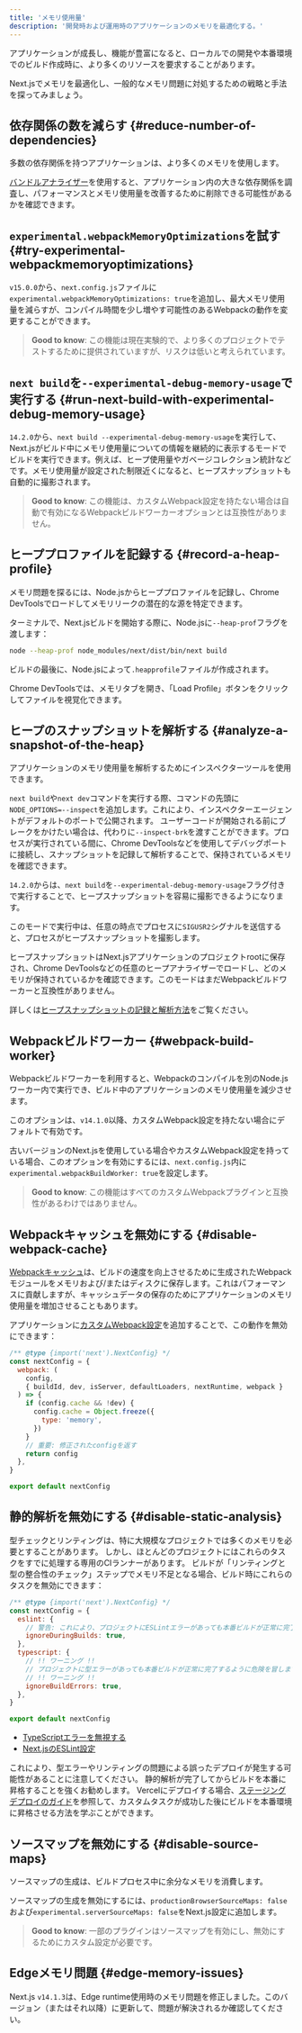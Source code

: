 ```yaml
---
title: 'メモリ使用量'
description: '開発時および運用時のアプリケーションのメモリを最適化する。'
---
```


アプリケーションが成長し、機能が豊富になると、ローカルでの開発や本番環境でのビルド作成時に、より多くのリソースを要求することがあります。

Next.jsでメモリを最適化し、一般的なメモリ問題に対処するための戦略と手法を探ってみましょう。

## 依存関係の数を減らす {#reduce-number-of-dependencies}

多数の依存関係を持つアプリケーションは、より多くのメモリを使用します。

[バンドルアナライザー](/docs/app/building-your-application/optimizing/package-bundling)を使用すると、アプリケーション内の大きな依存関係を調査し、パフォーマンスとメモリ使用量を改善するために削除できる可能性があるかを確認できます。

## `experimental.webpackMemoryOptimizations`を試す {#try-experimental-webpackmemoryoptimizations}

`v15.0.0`から、`next.config.js`ファイルに`experimental.webpackMemoryOptimizations: true`を追加し、最大メモリ使用量を減らすが、コンパイル時間を少し増やす可能性のあるWebpackの動作を変更することができます。

> **Good to know**: この機能は現在実験的で、より多くのプロジェクトでテストするために提供されていますが、リスクは低いと考えられています。

## `next build`を`--experimental-debug-memory-usage`で実行する {#run-next-build-with-experimental-debug-memory-usage}

`14.2.0`から、`next build --experimental-debug-memory-usage`を実行して、Next.jsがビルド中にメモリ使用量についての情報を継続的に表示するモードでビルドを実行できます。例えば、ヒープ使用量やガベージコレクション統計などです。メモリ使用量が設定された制限近くになると、ヒープスナップショットも自動的に撮影されます。

> **Good to know**: この機能は、カスタムWebpack設定を持たない場合は自動で有効になるWebpackビルドワーカーオプションとは互換性がありません。

## ヒーププロファイルを記録する {#record-a-heap-profile}

メモリ問題を探るには、Node.jsからヒーププロファイルを記録し、Chrome DevToolsでロードしてメモリリークの潜在的な源を特定できます。

ターミナルで、Next.jsビルドを開始する際に、Node.jsに`--heap-prof`フラグを渡します：

```sh
node --heap-prof node_modules/next/dist/bin/next build
```

ビルドの最後に、Node.jsによって`.heapprofile`ファイルが作成されます。

Chrome DevToolsでは、メモリタブを開き、「Load Profile」ボタンをクリックしてファイルを視覚化できます。

## ヒープのスナップショットを解析する {#analyze-a-snapshot-of-the-heap}

アプリケーションのメモリ使用量を解析するためにインスペクターツールを使用できます。

`next build`や`next dev`コマンドを実行する際、コマンドの先頭に`NODE_OPTIONS=--inspect`を追加します。これにより、インスペクターエージェントがデフォルトのポートで公開されます。
ユーザーコードが開始される前にブレークをかけたい場合は、代わりに`--inspect-brk`を渡すことができます。プロセスが実行されている間に、Chrome DevToolsなどを使用してデバッグポートに接続し、スナップショットを記録して解析することで、保持されているメモリを確認できます。

`14.2.0`からは、`next build`を`--experimental-debug-memory-usage`フラグ付きで実行することで、ヒープスナップショットを容易に撮影できるようになります。

このモードで実行中は、任意の時点でプロセスに`SIGUSR2`シグナルを送信すると、プロセスがヒープスナップショットを撮影します。

ヒープスナップショットはNext.jsアプリケーションのプロジェクトrootに保存され、Chrome DevToolsなどの任意のヒープアナライザーでロードし、どのメモリが保持されているかを確認できます。このモードはまだWebpackビルドワーカーと互換性がありません。

詳しくは[ヒープスナップショットの記録と解析方法](https://developer.chrome.com/docs/devtools/memory-problems/heap-snapshots)をご覧ください。

## Webpackビルドワーカー {#webpack-build-worker}

Webpackビルドワーカーを利用すると、Webpackのコンパイルを別のNode.jsワーカー内で実行でき、ビルド中のアプリケーションのメモリ使用量を減少させます。

このオプションは、`v14.1.0`以降、カスタムWebpack設定を持たない場合にデフォルトで有効です。

古いバージョンのNext.jsを使用している場合やカスタムWebpack設定を持っている場合、このオプションを有効にするには、`next.config.js`内に`experimental.webpackBuildWorker: true`を設定します。

> **Good to know**: この機能はすべてのカスタムWebpackプラグインと互換性があるわけではありません。

## Webpackキャッシュを無効にする {#disable-webpack-cache}

[Webpackキャッシュ](https://webpack.js.org/configuration/cache/)は、ビルドの速度を向上させるために生成されたWebpackモジュールをメモリおよび/またはディスクに保存します。これはパフォーマンスに貢献しますが、キャッシュデータの保存のためにアプリケーションのメモリ使用量を増加させることもあります。

アプリケーションに[カスタムWebpack設定](/docs/app/api-reference/config/next-config-js/webpack)を追加することで、この動作を無効にできます：

```js title="next.config.mjs"
/** @type {import('next').NextConfig} */
const nextConfig = {
  webpack: (
    config,
    { buildId, dev, isServer, defaultLoaders, nextRuntime, webpack }
  ) => {
    if (config.cache && !dev) {
      config.cache = Object.freeze({
        type: 'memory',
      })
    }
    // 重要: 修正されたconfigを返す
    return config
  },
}

export default nextConfig
```

## 静的解析を無効にする {#disable-static-analysis}

型チェックとリンティングは、特に大規模なプロジェクトでは多くのメモリを必要とすることがあります。
しかし、ほとんどのプロジェクトにはこれらのタスクをすでに処理する専用のCIランナーがあります。
ビルドが「リンティングと型の整合性のチェック」ステップでメモリ不足となる場合、ビルド時にこれらのタスクを無効にできます：

```js title="next.config.mjs"
/** @type {import('next').NextConfig} */
const nextConfig = {
  eslint: {
    // 警告: これにより、プロジェクトにESLintエラーがあっても本番ビルドが正常に完了します。
    ignoreDuringBuilds: true,
  },
  typescript: {
    // !! ワーニング !!
    // プロジェクトに型エラーがあっても本番ビルドが正常に完了するように危険を冒します。
    // !! ワーニング !!
    ignoreBuildErrors: true,
  },
}

export default nextConfig
```

- [TypeScriptエラーを無視する](/docs/app/api-reference/config/typescript#disabling-typescript-errors-in-production)
- [Next.jsのESLint設定](https://nextjs.org/docs/canary/pages/api-reference/config/next-config-js/eslint)

これにより、型エラーやリンティングの問題による誤ったデプロイが発生する可能性があることに注意してください。
静的解析が完了してからビルドを本番に昇格することを強くお勧めします。
Vercelにデプロイする場合、[ステージングデプロイのガイド](https://vercel.com/docs/deployments/managing-deployments#staging-and-promoting-a-production-deployment)を参照して、カスタムタスクが成功した後にビルドを本番環境に昇格させる方法を学ぶことができます。

## ソースマップを無効にする {#disable-source-maps}

ソースマップの生成は、ビルドプロセス中に余分なメモリを消費します。

ソースマップの生成を無効にするには、`productionBrowserSourceMaps: false`および`experimental.serverSourceMaps: false`をNext.js設定に追加します。

> **Good to know**: 一部のプラグインはソースマップを有効にし、無効にするためにカスタム設定が必要です。

## Edgeメモリ問題 {#edge-memory-issues}

Next.js `v14.1.3`は、Edge runtime使用時のメモリ問題を修正しました。このバージョン（またはそれ以降）に更新して、問題が解決されるか確認してください。
